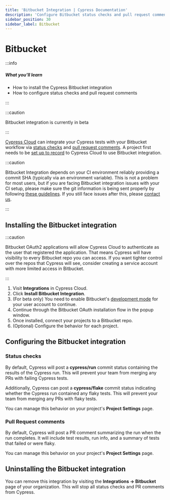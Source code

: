 ```yaml
---
title: 'Bitbucket Integration | Cypress Documentation'
description: 'Configure Bitbucket status checks and pull request comments to show Cypress test results from Cypress Cloud.'
sidebar_position: 30
sidebar_label: Bitbucket
---
```


<ProductHeading product="cloud" />

# Bitbucket

:::info

##### <Icon name="question-circle" color="#4BBFD2" /> What you'll learn

- How to install the Cypress Bitbucket integration
- How to configure status checks and pull request comments

:::

:::caution

<Icon name="exclamation-triangle" /> Bitbucket integration is currently in beta

:::

[Cypress Cloud](https://on.cypress.io/cloud) can integrate your Cypress tests
with your Bitbucket workflow via [status checks](#Status-checks) and
[pull request comments](#Pull-Request-comments). A project first needs to be
[set up to record](/cloud/account-management/projects) to Cypress Cloud
to use Bitbucket integration.

<DocsImage
  src="/img/cloud/integrations/bitbucket/bitbucket-merge-request-comment.jpg"
  alt="Bitbucket merge request comment"
  width={800}
/>

:::caution

Bitbucket Integration depends on your CI environment reliably providing a commit
SHA (typically via an environment variable). This is not a problem for most
users, but if you are facing Bitbucket integration issues with your CI setup,
please make sure the git information is being sent properly by following
[these guidelines](/app/continuous-integration/overview#Git-information).
If you still face issues after this, please
[contact us](mailto:hello@cypress.io).

:::

## Installing the Bitbucket integration

:::caution

Bitbucket OAuth2 applications will allow Cypress Cloud to authenticate as the
user that registered the application. That means Cypress will have visibility to
every Bitbucket repo you can access. If you want tighter control over the repos
that Cypress will see, consider creating a service account with more limited
access in Bitbucket.

:::

1. Visit **Integrations** in Cypress Cloud.
1. Click **Install Bitbucket Integration**.
1. (For beta only) You need to enable Bitbucket's
   [development mode](https://support.atlassian.com/bitbucket-cloud/docs/enable-bitbucket-cloud-development-mode/)
   for your user account to continue.
1. Continue through the Bitbucket OAuth installation flow in the popup window.
1. Once installed, connect your projects to a Bitbucket repo.
1. (Optional) Configure the behavior for each project.

## Configuring the Bitbucket integration

### Status checks

By default, Cypress will post a **cypress/run** commit status containing the
results of the Cypress run. This will prevent your team from merging any PRs
with failing Cypress tests.

Additionally, Cypress can post a **cypress/flake** commit status indicating
whether the Cypress run contained any flaky tests. This will prevent your team
from merging any PRs with flaky tests.

You can manage this behavior on your project's **Project Settings** page.

### Pull Request comments

By default, Cypress will post a PR comment summarizing the run when the run
completes. It will include test results, run info, and a summary of tests that
failed or were flaky.

You can manage this behavior on your project's **Project Settings** page.

<TestReplayInfo />

## Uninstalling the Bitbucket integration

You can remove this integration by visiting the **Integrations → Bitbucket**
page of your organization. This will stop all status checks and PR comments from
Cypress.
